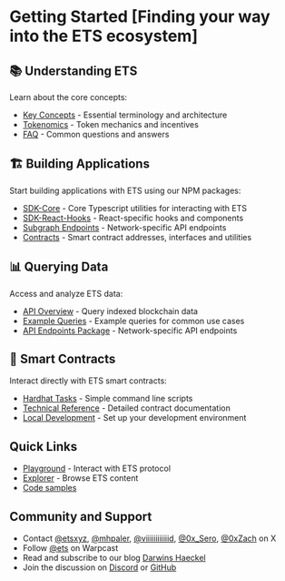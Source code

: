 # Getting Started [Finding your way into the ETS ecosystem]

## 📚 Understanding ETS
Learn about the core concepts:
- <a className="vocs_Link vocs_Link_accent_underlined" href="/docs/concepts/overview">Key Concepts</a> - Essential terminology and architecture
- [Tokenomics](/docs/tokenomics) - Token mechanics and incentives
- [FAQ](/docs/faq) - Common questions and answers

## 🏗️ Building Applications
Start building applications with ETS using our NPM packages:
- <a className="vocs_Link vocs_Link_accent_underlined" href="/docs/sdk-core/intro">SDK-Core</a> - Core Typescript utilities for interacting with ETS
- <a className="vocs_Link vocs_Link_accent_underlined" href="/docs/sdk-react-hooks/intro">SDK-React-Hooks</a> - React-specific hooks and components
- <a className="vocs_Link vocs_Link_accent_underlined" href="/docs/api/subgraph-endpoints/installation">Subgraph Endpoints</a> - Network-specific API endpoints
- <a className="vocs_Link vocs_Link_accent_underlined" href="/docs/contracts/package/installation">Contracts</a> - Smart contract addresses, interfaces and utilities

## 📊 Querying Data
Access and analyze ETS data:
- <a className="vocs_Link vocs_Link_accent_underlined" href="/docs/api/intro">API Overview</a> - Query indexed blockchain data
- <a className="vocs_Link vocs_Link_accent_underlined" href="/docs/api/examples">Example Queries</a> - Example queries for common use cases
- <a className="vocs_Link vocs_Link_accent_underlined" href="/docs/api/subgraph-endpoints/installation">API Endpoints Package</a> - Network-specific API endpoints

## 🔧 Smart Contracts
Interact directly with ETS smart contracts:
- <a className="vocs_Link vocs_Link_accent_underlined" href="/docs/contracts/hardhat-tasks">Hardhat Tasks</a> - Simple command line scripts
- <a className="vocs_Link vocs_Link_accent_underlined" href="/docs/contracts/reference/intro">Technical Reference</a> - Detailed contract documentation
- [Local Development](/docs/guides/local-dev-quickstart) - Set up your development environment

## Quick Links
- [Playground](https://arbitrumsepolia.app.ets.xyz/playground/create-tagging-record) - Interact with ETS protocol
- [Explorer](https://app.ets.xyz) - Browse ETS content
- [Code samples](https://github.com/ethereum-tag-service/ets/tree/stage/examples)

## Community and Support

- Contact [@etsxyz](https://x.com/etsxyz), [@mhpaler](https://x.com/mhpaler), [@viiiiiiiiiiiid](https://x.com/viiiiiiiiiiiid), [@0x_Sero](https://x.com/@0x_Sero), [@0xZach](https://x.com/@0xZach) on X
- Follow [@ets](https://warpcast.com/ets) on Warpcast
- Read and subscribe to our blog [Darwins Haeckel](https://blog.ets.xyz)
- Join the discussion on [Discord](https://discord.gg/XGCq2k2eft) or [GitHub](https://github.com/ethereum-tag-service/ets/discussions)
